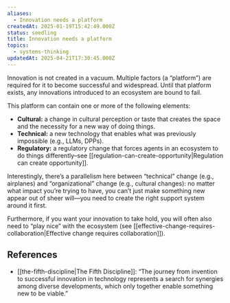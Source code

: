 ```yaml
---
aliases:
  - Innovation needs a platform
createdAt: 2025-01-19T15:42:49.000Z
status: seedling
title: Innovation needs a platform
topics:
  - systems-thinking
updatedAt: 2025-04-21T17:30:45.000Z
---
```

Innovation is not created in a vacuum. Multiple factors (a “platform”) are required for it to become successful and widespread. Until that platform exists, any innovations introduced to an ecosystem are bound to fail.

This platform can contain one or more of the following elements:

- **Cultural:** a change in cultural perception or taste that creates the space and the necessity for a new way of doing things.
- **Technical:** a new technology that enables what was previously impossible (e.g., LLMs, DPPs).
- **Regulatory:** a regulatory change that forces agents in an ecosystem to do things differently–see [[regulation-can-create-opportunity|Regulation can create opportunity]].

Interestingly, there’s a parallelism here between “technical” change (e.g., airplanes) and “organizational” change (e.g., cultural changes): no matter what impact you’re trying to have, you can’t just make something new appear out of sheer will—you need to create the right support system around it first.

Furthermore, if you want your innovation to take hold, you will often also need to “play nice” with the ecosystem (see [[effective-change-requires-collaboration|Effective change requires collaboration]]).

## References

- [[the-fifth-discipline|The Fifth Discipline]]: “The journey from invention to successful innovation in technology represents a search for synergies among diverse developments, which only together enable something new to be viable.”
